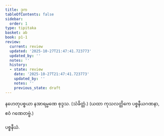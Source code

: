 ```yaml
---
title: ဒုက
tableOfContents: false
sidebar:
  order: 1
type: tipitaka
basket: ab
book: p1-1
review:
  current: review
  updated: '2025-10-27T21:47:41.723773'
  updated_by: ''
  notes: ''
  history:
  - state: review
    date: '2025-10-27T21:47:41.723773'
    updated_by: ''
    notes: ''
    previous_state: draft
---
```



<ReviewStatus review={frontmatter.review} showDetails={true} />

<HypothesisAnnotation frontmatter={frontmatter} />

<DynamicBreadcrumb />

<Paragraph number="2928" type="center" book="p1-1">
နဟေတုပစ္စယာ နအာရမ္မဏေ စုဒ္ဒသ. (သံခိတ္တံ.)

</Paragraph>

<Paragraph number="2929" type="center" book="p1-1">
(ယထာ ကုသလတ္တိကေ ပစ္စနီယဂဏနာ, ဧဝံ ဂဏေတဗ္ဗံ.)

  
ပစ္စနီယံ.
</Paragraph>